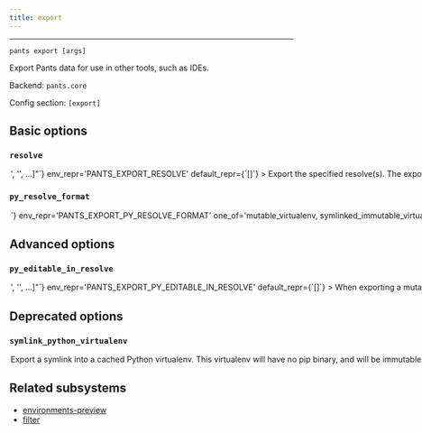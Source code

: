 ```yaml
---
title: export
---
```



---

```
pants export [args]
```

Export Pants data for use in other tools, such as IDEs.

Backend: <span className="color--primary">`pants.core`</span>

Config section: <span className="color--primary">`[export]`</span>

<span className={styles.options}>

## Basic options

### `resolve`

<Option
  cli_repr={`--export-resolve="['<str>', '<str>', ...]"`}
  env_repr='PANTS_EXPORT_RESOLVE'
  default_repr={`[]`}
>

Export the specified resolve(s). The export format is backend-specific, e.g., Python resolves are exported as virtualenvs.

</Option>

### `py_resolve_format`

<Option
  cli_repr={`--export-py-resolve-format=<PythonResolveExportFormat>`}
  env_repr='PANTS_EXPORT_PY_RESOLVE_FORMAT'
  one_of='mutable_virtualenv, symlinked_immutable_virtualenv'
  default_repr={`mutable_virtualenv`}
>

Export Python resolves using this format. Options are:

- `mutable_virtualenv`: Export a standalone mutable virtualenv that you can
  further modify.
- `symlinked_immutable_virtualenv`: Export a symlink into a cached Python virtualenv.
  This virtualenv will have no pip binary, and will be immutable. Any attempt to
  modify it will corrupt the cache! It may, however, take significantly less time
  to export than a standalone, mutable virtualenv.

</Option>

## Advanced options

### `py_editable_in_resolve`

<Option
  cli_repr={`--export-py-editable-in-resolve="['<str>', '<str>', ...]"`}
  env_repr='PANTS_EXPORT_PY_EDITABLE_IN_RESOLVE'
  default_repr={`[]`}
>

When exporting a mutable virtualenv for a resolve, do PEP-660 editable installs of all &#x27;python_distribution&#x27; targets that own code in the exported resolve.

If a resolve name is not in this list, &#x27;python_distribution&#x27; targets will not be installed in the virtualenv. This defaults to an empty list for backwards compatibility and to prevent unnecessary work to generate and install the PEP-660 editable wheels.

This only applies when &#x27;[python].enable_resolves&#x27; is true and when exporting a &#x27;mutable_virtualenv&#x27; (&#x27;symlinked_immutable_virtualenv&#x27; exports are not &#x22;full&#x22; virtualenvs because they must not be edited, and do not include &#x27;pip&#x27;).

NOTE: If you are using legacy exports (not using the &#x27;--resolve&#x27; option), then this option has no effect. Legacy exports will not include any editable installs.

</Option>

## Deprecated options

### `symlink_python_virtualenv`

<Option
  cli_repr={`--[no-]export-symlink-python-virtualenv`}
  env_repr='PANTS_EXPORT_SYMLINK_PYTHON_VIRTUALENV'
  default_repr={`False`}
  removal_version='2.20.0.dev0'
  removal_hint={'Set the `[export].py_resolve_format` option to \'symlinked_immutable_virtualenv\''}
>

Export a symlink into a cached Python virtualenv. This virtualenv will have no pip binary, and will be immutable. Any attempt to modify it will corrupt the cache! It may, however, take significantly less time to export than a standalone, mutable virtualenv will.

</Option>

## Related subsystems

- [environments-preview](../subsystems/environments-preview.mdx)
- [filter](../subsystems/filter.mdx)

</span>

